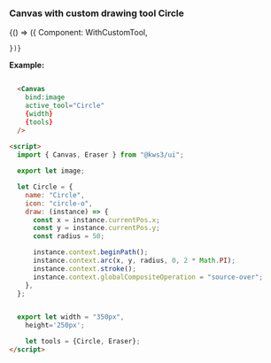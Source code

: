 
<Version />

<Meta  title="Canvas/Examples" />


### Canvas with custom drawing tool Circle


  <Story name="With Custom Tool">
    {() => ({
      Component: WithCustomTool,
    
    })}
  </Story>


**Example:**

```html

  <Canvas
    bind:image
    active_tool="Circle"
    {width}
    {tools}
  />
    
<script>
  import { Canvas, Eraser } from "@kws3/ui";

  export let image;

  let Circle = {
    name: "Circle",
    icon: "circle-o",
    draw: (instance) => {
      const x = instance.currentPos.x;
      const y = instance.currentPos.y;
      const radius = 50;

      instance.context.beginPath();
      instance.context.arc(x, y, radius, 0, 2 * Math.PI);
      instance.context.stroke();
      instance.context.globalCompositeOperation = "source-over";
    },
  };


  export let width = "350px",
    height='250px';

    let tools = {Circle, Eraser};
</script>
```
